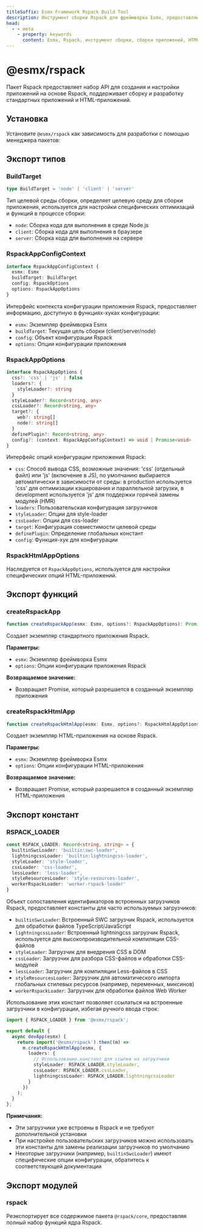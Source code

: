 ```yaml
---
titleSuffix: Esmx Framework Rspack Build Tool
description: Инструмент сборки Rspack для фреймворка Esmx, предоставляющий высокопроизводительные возможности сборки приложений, поддерживает разработку и сборку стандартных приложений и HTML-приложений, включает встроенные обработчики ресурсов и оптимизированные конфигурации.
head:
  - - meta
    - property: keywords
      content: Esmx, Rspack, инструмент сборки, сборка приложений, HTML-приложения, TypeScript, CSS, обработка ресурсов, оптимизация производительности
---
```



# @esmx/rspack

Пакет Rspack предоставляет набор API для создания и настройки приложений на основе Rspack, поддерживает сборку и разработку стандартных приложений и HTML-приложений.

## Установка

Установите `@esmx/rspack` как зависимость для разработки с помощью менеджера пакетов:

<PackageManagerTabs command="install @esmx/rspack -D" />

## Экспорт типов

### BuildTarget

```ts
type BuildTarget = 'node' | 'client' | 'server'
```

Тип целевой среды сборки, определяет целевую среду для сборки приложения, используется для настройки специфических оптимизаций и функций в процессе сборки:
- `node`: Сборка кода для выполнения в среде Node.js
- `client`: Сборка кода для выполнения в браузере
- `server`: Сборка кода для выполнения на сервере

### RspackAppConfigContext

```ts
interface RspackAppConfigContext {
  esmx: Esmx
  buildTarget: BuildTarget
  config: RspackOptions
  options: RspackAppOptions
}
```

Интерфейс контекста конфигурации приложения Rspack, предоставляет информацию, доступную в функциях-хуках конфигурации:
- `esmx`: Экземпляр фреймворка Esmx
- `buildTarget`: Текущая цель сборки (client/server/node)
- `config`: Объект конфигурации Rspack
- `options`: Опции конфигурации приложения

### RspackAppOptions

```ts
interface RspackAppOptions {
  css?: 'css' | 'js' | false
  loaders?: {
    styleLoader?: string
  }
  styleLoader?: Record<string, any>
  cssLoader?: Record<string, any>
  target?: {
    web?: string[]
    node?: string[]
  }
  definePlugin?: Record<string, any>
  config?: (context: RspackAppConfigContext) => void | Promise<void>
}
```

Интерфейс опций конфигурации приложения Rspack:
- `css`: Способ вывода CSS, возможные значения: 'css' (отдельный файл) или 'js' (включение в JS), по умолчанию выбирается автоматически в зависимости от среды: в production используется 'css' для оптимизации кэширования и параллельной загрузки, в development используется 'js' для поддержки горячей замены модулей (HMR)
- `loaders`: Пользовательская конфигурация загрузчиков
- `styleLoader`: Опции для style-loader
- `cssLoader`: Опции для css-loader
- `target`: Конфигурация совместимости целевой среды
- `definePlugin`: Определение глобальных констант
- `config`: Функция-хук для конфигурации

### RspackHtmlAppOptions

Наследуется от `RspackAppOptions`, используется для настройки специфических опций HTML-приложений.

## Экспорт функций

### createRspackApp

```ts
function createRspackApp(esmx: Esmx, options?: RspackAppOptions): Promise<App>
```

Создает экземпляр стандартного приложения Rspack.

**Параметры:**
- `esmx`: Экземпляр фреймворка Esmx
- `options`: Опции конфигурации приложения Rspack

**Возвращаемое значение:**
- Возвращает Promise, который разрешается в созданный экземпляр приложения

### createRspackHtmlApp

```ts
function createRspackHtmlApp(esmx: Esmx, options?: RspackHtmlAppOptions): Promise<App>
```

Создает экземпляр HTML-приложения на основе Rspack.

**Параметры:**
- `esmx`: Экземпляр фреймворка Esmx
- `options`: Опции конфигурации HTML-приложения

**Возвращаемое значение:**
- Возвращает Promise, который разрешается в созданный экземпляр HTML-приложения

## Экспорт констант
### RSPACK_LOADER

```ts
const RSPACK_LOADER: Record<string, string> = {
  builtinSwcLoader: 'builtin:swc-loader',
  lightningcssLoader: 'builtin:lightningcss-loader',
  styleLoader: 'style-loader',
  cssLoader: 'css-loader',
  lessLoader: 'less-loader',
  styleResourcesLoader: 'style-resources-loader',
  workerRspackLoader: 'worker-rspack-loader'
}
```

Объект сопоставления идентификаторов встроенных загрузчиков Rspack, предоставляет константы для часто используемых загрузчиков:

- `builtinSwcLoader`: Встроенный SWC загрузчик Rspack, используется для обработки файлов TypeScript/JavaScript
- `lightningcssLoader`: Встроенный lightningcss загрузчик Rspack, используется для высокопроизводительной компиляции CSS-файлов
- `styleLoader`: Загрузчик для внедрения CSS в DOM
- `cssLoader`: Загрузчик для разбора CSS-файлов и обработки CSS-модулей
- `lessLoader`: Загрузчик для компиляции Less-файлов в CSS
- `styleResourcesLoader`: Загрузчик для автоматического импорта глобальных стилевых ресурсов (например, переменных, миксинов)
- `workerRspackLoader`: Загрузчик для обработки файлов Web Worker

Использование этих констант позволяет ссылаться на встроенные загрузчики в конфигурации, избегая ручного ввода строк:

```ts title="src/entry.node.ts"
import { RSPACK_LOADER } from '@esmx/rspack';

export default {
  async devApp(esmx) {
    return import('@esmx/rspack').then((m) =>
      m.createRspackHtmlApp(esmx, {
        loaders: {
          // Использование констант для ссылки на загрузчики
          styleLoader: RSPACK_LOADER.styleLoader,
          cssLoader: RSPACK_LOADER.cssLoader,
          lightningcssLoader: RSPACK_LOADER.lightningcssLoader
        }
      })
    );
  }
};
```

**Примечания:**
- Эти загрузчики уже встроены в Rspack и не требуют дополнительной установки
- При настройке пользовательских загрузчиков можно использовать эти константы для замены реализации загрузчиков по умолчанию
- Некоторые загрузчики (например, `builtinSwcLoader`) имеют специфические опции конфигурации, обратитесь к соответствующей документации

## Экспорт модулей

### rspack

Реэкспортирует все содержимое пакета `@rspack/core`, предоставляя полный набор функций ядра Rspack.